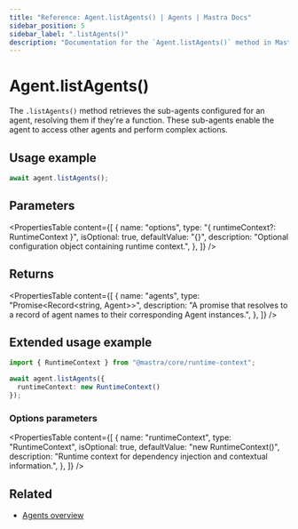 ```yaml
---
title: "Reference: Agent.listAgents() | Agents | Mastra Docs"
sidebar_position: 5
sidebar_label: ".listAgents()"
description: "Documentation for the `Agent.listAgents()` method in Mastra agents, which retrieves the sub-agents that the agent can access."
---
```


# Agent.listAgents()

The `.listAgents()` method retrieves the sub-agents configured for an agent, resolving them if they're a function. These sub-agents enable the agent to access other agents and perform complex actions.

## Usage example

```typescript copy
await agent.listAgents();
```

## Parameters

<PropertiesTable
  content={[
    {
      name: "options",
      type: "{ runtimeContext?: RuntimeContext }",
      isOptional: true,
      defaultValue: "{}",
      description: "Optional configuration object containing runtime context.",
    },
  ]}
/>

## Returns

<PropertiesTable
  content={[
    {
      name: "agents",
      type: "Promise<Record<string, Agent>>",
      description: "A promise that resolves to a record of agent names to their corresponding Agent instances.",
    },
  ]}
/>

## Extended usage example

```typescript copy
import { RuntimeContext } from "@mastra/core/runtime-context";

await agent.listAgents({
  runtimeContext: new RuntimeContext()
});
```

### Options parameters

<PropertiesTable
  content={[
    {
      name: "runtimeContext",
      type: "RuntimeContext",
      isOptional: true,
      defaultValue: "new RuntimeContext()",
      description: "Runtime context for dependency injection and contextual information.",
    },
  ]}
/>

## Related

- [Agents overview](/agents/overview)

